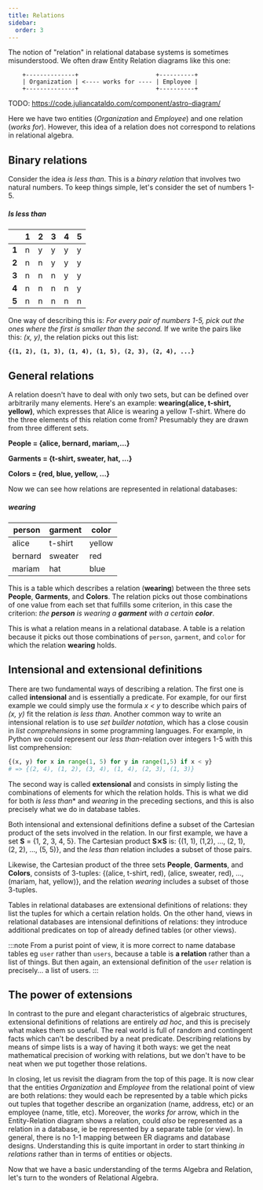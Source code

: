 ```yaml
---
title: Relations
sidebar:
  order: 3 
---
```


The notion of "relation" in relational database systems is sometimes misunderstood. We often draw Entity Relation diagrams like this one:

```
    +--------------+                      +----------+
    | Organization | <---- works for ---- | Employee |
    +--------------+                      +----------+
```
TODO: https://code.juliancataldo.com/component/astro-diagram/

Here we have two entities (*Organization* and *Employee*) and one relation (*works for*). However, this idea of a relation does not correspond to relations in relational algebra.

## Binary relations

Consider the idea *is less than*. This is a *binary relation* that involves two natural numbers. To keep things simple, let's consider the set of numbers 1-5.


##### Is less than
|       | 1 | 2 | 3 | 4 | 5 |
| -     | - | - | - | - | - |
| **1** | n | y | y | y | y |
| **2** | n | n | y | y | y |
| **3** | n | n | n | y | y |
| **4** | n | n | n | n | y |
| **5** | n | n | n | n | n |

One way of describing this is: *For every pair of numbers 1-5, pick out the ones where the first is smaller than the second.* If we write the pairs like this: *(x, y)*, the relation picks out this list:

**`{(1, 2), (1, 3), (1, 4), (1, 5), (2, 3), (2, 4), ...}`**

## General relations

A relation doesn't have to deal with only two sets, but can be defined over arbitrarily many elements. Here's an example: **wearing(alice, t-shirt, yellow)**, which expresses that Alice is wearing a yellow T-shirt. Where do the three elements of this relation come from? Presumably they are drawn from three different sets.

**People = \{alice, bernard, mariam,...\}**

**Garments = \{t-shirt, sweater, hat, ...\}**

**Colors = \{red, blue, yellow, ...\}**

Now we can see how relations are represented in relational databases:

##### wearing 
| person | garment  | color  |
| ----- | --------  | ------ |
| alice   | t-shirt | yellow |
| bernard | sweater | red    |
| mariam  | hat     | blue   |

This is a table which describes a relation (**wearing**) between the three sets **People**, **Garments**, and **Colors**. The relation picks out those combinations of one value from each set that fulfills some criterion, in this case the criterion: *the **person** is wearing a **garment** with a certain **color***. 

This is what a relation means in a relational database. A table is a relation because it picks out those combinations of `person`, `garment`, and `color` for which the relation **wearing** holds.


## Intensional and extensional definitions

There are two fundamental ways of describing a relation. The first one is called **intensional** and is essentially a predicate. For example, for our first example we could simply use the formula *x < y* to describe which pairs of *(x, y)* fit the relation *is less than*. Another common way to write an intensional relation is to use *set builder notation*, which has a close cousin in *list comprehensions* in some programming languages. For example, in Python we could represent our *less than*-relation over integers 1-5 with this list comprehension:

```python
{(x, y) for x in range(1, 5) for y in range(1,5) if x < y}
# => {(2, 4), (1, 2), (3, 4), (1, 4), (2, 3), (1, 3)}
```

The second way is called **extensional** and consists in simply listing the combinations of elements for which the relation holds. This is what we did for both *is less than** and *wearing* in the preceding sections, and this is also precisely what we do in database tables.

Both intensional and extensional definitions define a subset of the Cartesian product of the sets involved in the relation. In our first example, we have a set **S** = \{1, 2, 3, 4, 5\}. The Cartesian product **S⨯S** is: \{(1, 1), (1,2), ..., (2, 1), (2, 2), ..., (5, 5)\}, and the *less than* relation includes a subset of those pairs.

Likewise, the Cartesian product of the three sets **People**, **Garments**, and **Colors**, consists of 3-tuples: \{(alice, t-shirt, red), (alice, sweater, red), ..., (mariam, hat, yellow)\}, and the relation *wearing* includes a subset of those 3-tuples.

Tables in relational databases are extensional definitions of relations: they list the tuples for which a certain relation holds. On the other hand, views in relational databases are intensional definitions of relations: they introduce additional predicates on top of already defined tables (or other views).

:::note
From a purist point of view, it is more correct to name database tables eg `user` rather than `users`, because a table is **a relation** rather than a list of things. But then again, an extensional definition of the `user` relation is precisely... a list of users.
:::

## The power of extensions

In contrast to the pure and elegant characteristics of algebraic structures, extensional definitions of relations are entirely *ad hoc*, and this is precisely what makes them so useful. The real world is full of random and contingent facts which can't be described by a neat predicate. Describing relations by means of simpe lists is a way of having it both ways: we get the neat mathematical precision of working with relations, but we don't have to be neat when we put together those relations.

In closing, let us revisit the diagram from the top of this page. It is now clear that the entities *Organization* and *Employee* from the relational point of view are both relations: they would each be represented by a table which picks out tuples that together describe an organization (name, address, etc) or an employee (name, title, etc). Moreover, the *works for* arrow, which in the Entity-Relation diagram shows a relation, could *also* be represented as a relation in a database, ie be represented by a separate table (or view). In general, there is no 1-1 mapping between ER diagrams and database designs. Understanding this is quite important in order to start thinking *in relations* rather than in terms of entities or objects.

Now that we have a basic understanding of the terms Algebra and Relation, let's turn to the wonders of Relational Algebra.

